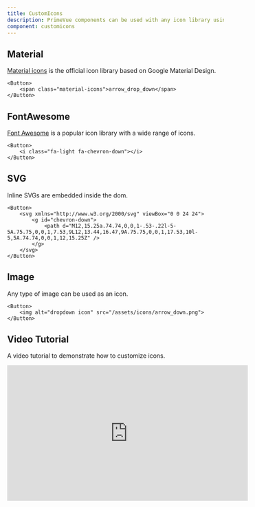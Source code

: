 ```yaml
---
title: CustomIcons
description: PrimeVue components can be used with any icon library using the templating features.
component: customicons
---
```


## Material

<a href="https://fonts.google.com/icons">Material icons</a> is the official icon library based on Google Material Design.

```tsx
<Button>
    <span class="material-icons">arrow_drop_down</span>
</Button>
```

## FontAwesome

<a href="https://fontawesome.com/">Font Awesome</a> is a popular icon library with a wide range of icons.

```tsx
<Button>
    <i class="fa-light fa-chevron-down"></i>
</Button>
```

## SVG

Inline SVGs are embedded inside the dom.

```tsx
<Button>
    <svg xmlns="http://www.w3.org/2000/svg" viewBox="0 0 24 24">
        <g id="chevron-down">
            <path d="M12,15.25a.74.74,0,0,1-.53-.22l-5-5A.75.75,0,0,1,7.53,9L12,13.44,16.47,9A.75.75,0,0,1,17.53,10l-5,5A.74.74,0,0,1,12,15.25Z" />
        </g>
    </svg>
</Button>
```

## Image

Any type of image can be used as an icon.

```tsx
<Button>
    <img alt="dropdown icon" src="/assets/icons/arrow_down.png">
</Button>
```

## Video Tutorial

A video tutorial to demonstrate how to customize icons.

<div class="video-container">
    <iframe width="560" height="315" src="https://www.youtube.com/embed/C_eZelJPs6o?si=GFNZIUVHzM-P9vNe" frameborder="0" allowfullscreen></iframe>
</div>
